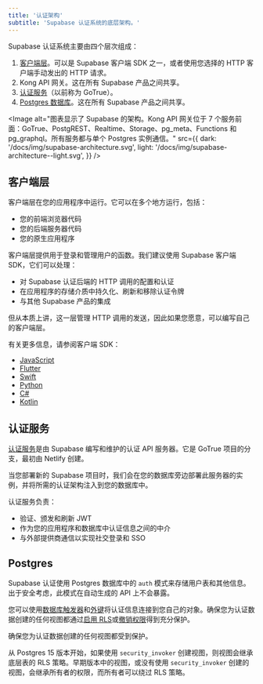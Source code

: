 ```yaml
---
title: '认证架构'
subtitle: 'Supabase 认证系统的底层架构。'
---
```


Supabase 认证系统主要由四个层次组成：

1. [客户端层](#client-layer)。可以是 Supabase 客户端 SDK 之一，或者使用您选择的 HTTP 客户端手动发出的 HTTP 请求。
1. Kong API 网关。这在所有 Supabase 产品之间共享。
1. [认证服务](#auth-service)（以前称为 GoTrue）。
1. [Postgres 数据库](#postgres)。这在所有 Supabase 产品之间共享。

<Image
  alt="图表显示了 Supabase 的架构。Kong API 网关位于 7 个服务前面：GoTrue、PostgREST、Realtime、Storage、pg_meta、Functions 和 pg_graphql。所有服务都与单个 Postgres 实例通信。"
  src={{
    dark: '/docs/img/supabase-architecture.svg',
    light: '/docs/img/supabase-architecture--light.svg',
  }}
/>

## 客户端层

客户端层在您的应用程序中运行。它可以在多个地方运行，包括：

- 您的前端浏览器代码
- 您的后端服务器代码
- 您的原生应用程序

客户端层提供用于登录和管理用户的函数。我们建议使用 Supabase 客户端 SDK，它们可以处理：

- 对 Supabase 认证后端的 HTTP 调用的配置和认证
- 在应用程序的存储介质中持久化、刷新和移除认证令牌
- 与其他 Supabase 产品的集成

但从本质上讲，这一层管理 HTTP 调用的发送，因此如果您愿意，可以编写自己的客户端层。

有关更多信息，请参阅客户端 SDK：

- [JavaScript](/docs/reference/javascript/introduction)
- [Flutter](/docs/reference/dart/introduction)
- [Swift](/docs/reference/swift/introduction)
- [Python](/docs/reference/python/introduction)
- [C#](/docs/reference/csharp/introduction)
- [Kotlin](/docs/reference/kotlin/introduction)

## 认证服务

[认证服务](https://github.com/supabase/auth)是由 Supabase 编写和维护的认证 API 服务器。它是 GoTrue 项目的分支，最初由 Netlify 创建。

当您部署新的 Supabase 项目时，我们会在您的数据库旁边部署此服务器的实例，并将所需的认证架构注入到您的数据库中。

认证服务负责：

- 验证、颁发和刷新 JWT
- 作为您的应用程序和数据库中认证信息之间的中介
- 与外部提供商通信以实现社交登录和 SSO

## Postgres

Supabase 认证使用 Postgres 数据库中的 `auth` 模式来存储用户表和其他信息。出于安全考虑，此模式在自动生成的 API 上不会暴露。

您可以使用[数据库触发器](/docs/guides/database/postgres/triggers)和[外键](https://www.postgresql.org/docs/current/tutorial-fk.html)将认证信息连接到您自己的对象。确保您为认证数据创建的任何视图都通过[启用 RLS](/docs/guides/database/postgres/row-level-security)或[撤销权限](https://www.postgresql.org/docs/current/sql-revoke.html)得到充分保护。

<Admonition type="danger">

确保您为认证数据创建的任何视图都受到保护。

从 Postgres 15 版本开始，如果使用 `security_invoker` 创建视图，则视图会继承底层表的 RLS 策略。早期版本中的视图，或没有使用 `security_invoker` 创建的视图，会继承所有者的权限，而所有者可以绕过 RLS 策略。

</Admonition>
